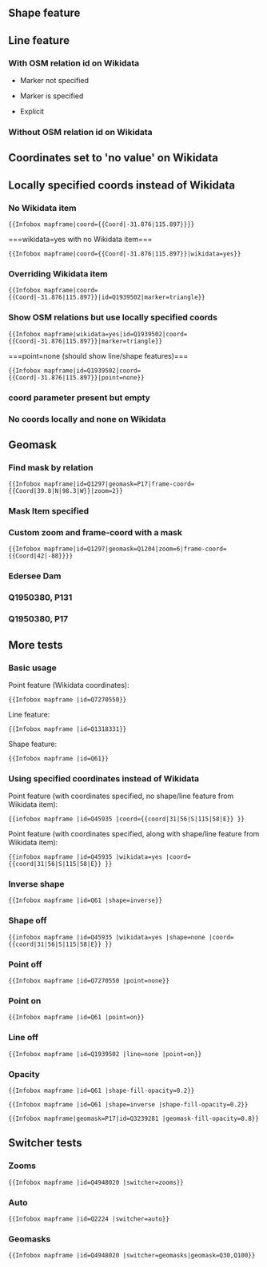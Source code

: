 {{Testcases notice}}

==Shape feature==
{{Testcase table|_showcode=yes|
|id=Q100}}

{{Testcase table|_showcode=yes|
|id=Q100 |frame-lat=42.319 |frame-long=-71.002}}

{{Testcase table|_showcode=yes|
|id=Q100|shape=inverse}}

{{Testcase table|_showcode=yes|
|id=Q100|shape=none}}

==Line feature==
===With OSM relation id on Wikidata===
*Marker not specified
{{Testcase table|_showcode=yes|
|id=Q4681790}}
*Marker is specified
{{Testcase table|_showcode=yes|
|id=Q4681790|marker=triangle|marker-color=008800}}
*Explicit {{para|marker|none}}
{{Testcase table|_showcode=yes|
|id=Q4681790|marker=none}}

===Without OSM relation id on Wikidata===
{{Testcase table|_showcode=yes|
|id=Q1939502}}

==Coordinates set to 'no value' on Wikidata==
{{Testcase table|_showcode=yes|
|id=Q2327957}}

==Locally specified coords instead of Wikidata==
===No Wikidata item===
<pre>{{Infobox mapframe|coord={{Coord|-31.876|115.897}}}}</pre>
{{Testcase table|
|coord={{Coord|-31.876|115.897}}
}}
===wikidata=yes with no Wikidata item===
<pre>{{Infobox mapframe|coord={{Coord|-31.876|115.897}}|wikidata=yes}}</pre>
{{Testcase table|
|coord={{Coord|-31.876|115.897}}
|wikidata=yes
}}

===Overriding Wikidata item===
<pre>{{Infobox mapframe|coord={{Coord|-31.876|115.897}}|id=Q1939502|marker=triangle}}</pre>
{{Testcase table
|coord={{Coord|-31.876|115.897}}
|id=Q1939502
|marker=triangle
}}

===Show OSM relations but use locally specified coords===
<pre>{{Infobox mapframe|wikidata=yes|id=Q1939502|coord={{Coord|-31.876|115.897}}|marker=triangle}}</pre>
{{Testcase table
|wikidata=yes
|id=Q1939502
|coord={{Coord|-31.876|115.897}}
|marker=triangle
}}

===point=none (should show line/shape features)===
<pre>{{Infobox mapframe|id=Q1939502|coord={{Coord|-31.876|115.897}}|point=none}}</pre>
{{Testcase table
|id=Q1939502
|coord={{Coord|-31.876|115.897}}
|point=none
}}

===coord parameter present but empty===
{{Testcase table|_showcode=yes
|wikidata=yes
|id=Q1939502
|coord=
|marker=triangle
}}

===No coords locally and none on Wikidata===
{{Testcase table|_showcode=yes
|id=Q1
}}

== Geomask ==
===Find mask by relation===
{{Testcase table|_showcode=yes
|id=Q1297|geomask=P17
}}

<pre>{{Infobox mapframe|id=Q1297|geomask=P17|frame-coord={{Coord|39.8|N|98.3|W}}|zoom=2}}</pre>
{{Testcase table
|id=Q1297|geomask=P17|frame-coord={{Coord|39.8|N|98.3|W}}|zoom=2
}}

===Mask Item specified===
{{Testcase table|_showcode=yes
|id=Q1297|geomask=Q1204
}}

===Custom zoom and frame-coord with a mask===
<pre>{{Infobox mapframe|id=Q1297|geomask=Q1204|zoom=6|frame-coord={{Coord|42|-88}}}}</pre>
{{Testcase table
|id=Q1297|geomask=Q1204|zoom=6|frame-coord={{Coord|42|-88}}
}}

===Edersee Dam===
{{Testcase table|_showcode=yes
|id=Q3239281|geomask=P17
}}

===Q1950380, P131===
{{Testcase table|_showcode=yes
|id=Q1950380|geomask=P131
}}

===Q1950380, P17===
{{Testcase table|_showcode=yes
|id=Q1950380|geomask=P17
}}

<!--
{{clear}}
== References ==
{{reflist}}
 -->

== More tests ==

===Basic usage===
Point feature (Wikidata coordinates):
<pre>{{Infobox mapframe |id=Q7270550}}</pre>
{{testcase table |id=Q7270550}}
Line feature:
<pre>{{Infobox mapframe |id=Q1318331}}</pre>
{{testcase table |id=Q1318331}}
Shape feature:
<pre>{{Infobox mapframe |id=Q61}}</pre>
{{testcase table |id=Q61}}

===Using specified coordinates instead of Wikidata===
Point feature (with coordinates specified, no shape/line feature from Wikidata item):
<pre>{{infobox mapframe |id=Q45935 |coord={{coord|31|56|S|115|58|E}} }}</pre>
{{testcase table |id=Q45935 |coord={{coord|31|56|S|115|58|E}} }}
Point feature (with coordinates specified, along with shape/line feature from Wikidata item):
<pre>{{infobox mapframe |id=Q45935 |wikidata=yes |coord={{coord|31|56|S|115|58|E}} }}</pre>
{{testcase table |id=Q45935 |wikidata=yes |coord={{coord|31|56|S|115|58|E}} }}

===Inverse shape===
<pre>{{Infobox mapframe |id=Q61 |shape=inverse}}</pre>
{{testcase table |id=Q61 |shape=inverse}}

===Shape off===
<pre>{{infobox mapframe |id=Q45935 |wikidata=yes |shape=none |coord={{coord|31|56|S|115|58|E}} }}</pre>
{{testcase table |id=Q45935 |wikidata=yes |shape=none |coord={{coord|31|56|S|115|58|E}} }}

===Point off===
<pre>{{Infobox mapframe |id=Q7270550 |point=none}}</pre>
{{testcase table |id=Q7270550 |point=none}}

===Point on===
<pre>{{Infobox mapframe |id=Q61 |point=on}}</pre>
{{testcase table |id=Q61 |point=on}}

===Line off===
<pre>{{Infobox mapframe |id=Q1939502 |line=none |point=on}}</pre>
{{testcase table |id=Q1939502 |line=none |point=on}}

===Opacity===
<pre>{{Infobox mapframe |id=Q61 |shape-fill-opacity=0.2}}</pre>
{{testcase table |id=Q61 |shape-fill-opacity=0.2}}
<pre>{{Infobox mapframe |id=Q61 |shape=inverse |shape-fill-opacity=0.2}}</pre>
{{testcase table |id=Q61 |shape=inverse |shape-fill-opacity=0.2}}
<pre>{{Infobox mapframe|geomask=P17|id=Q3239281 |geomask-fill-opacity=0.8}}</pre>
{{testcase table |geomask=P17 |id=Q3239281 |geomask-fill-opacity=0.8}}

==Switcher tests==
===Zooms===
<pre>{{Infobox mapframe |id=Q4948020 |switcher=zooms}}</pre>
{{testcase table |id=Q4948020 |switcher=zooms}}

===Auto===
<pre>{{Infobox mapframe |id=Q2224 |switcher=auto}}</pre>
{{testcase table |id=Q2224 |switcher=auto}}

===Geomasks===
<pre>{{Infobox mapframe |id=Q4948020 |switcher=geomasks|geomask=Q30,Q100}}</pre>
{{testcase table |id=Q4948020 |switcher=geomasks|geomask=Q30,Q100}}
